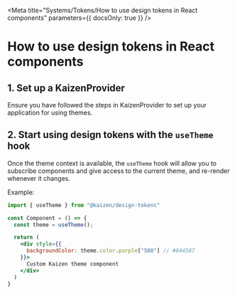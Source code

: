 
<Meta title="Systems/Tokens/How to use design tokens in React components" parameters={{ docsOnly: true }} />

# How to use design tokens in React components

## 1. Set up a KaizenProvider

Ensure you have followed the steps in <LinkTo pageId="components-kaizen-provider-installation">KaizenProvider</LinkTo> to set up your application for using themes.

## 2. Start using design tokens with the `useTheme` hook

Once the theme context is available, the `useTheme` hook will allow you to subscribe components and give access to the current theme, and re-render whenever it changes.

Example:

```jsx
import { useTheme } from "@kaizen/design-tokens"

const Component = () => {
  const theme = useTheme();

  return (
    <div style={{
      backgroundColor: theme.color.purple["500"] // #844587
    }}>
      Custom Kaizen theme component
    </div>
  )
}
```
